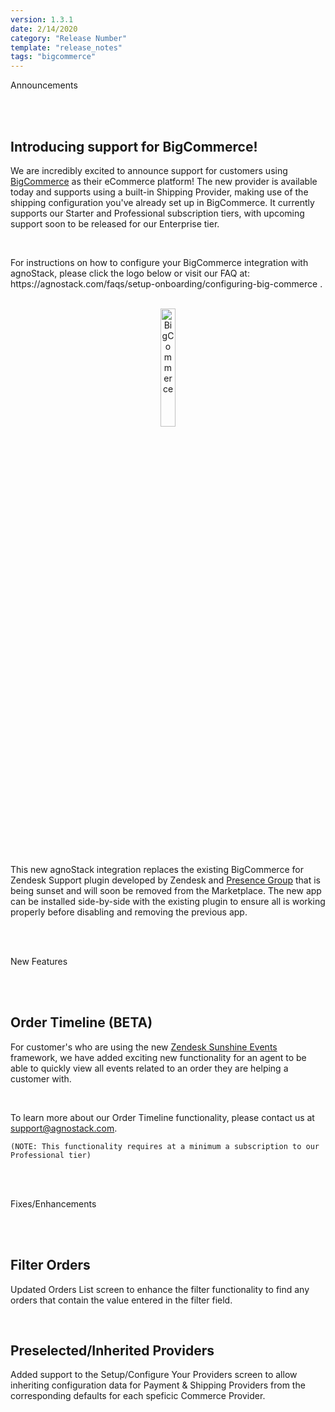 ```yaml
---
version: 1.3.1
date: 2/14/2020
category: "Release Number"
template: "release_notes"
tags: "bigcommerce"
---
```


<Tag size="large" isPill="true" hue="red">Announcements</Tag>

<br/>
<br/>

## Introducing support for BigCommerce!

We are incredibly excited to announce support for customers using <a href="https://www.bigcommerce.com" target="_blank">BigCommerce</a> as their eCommerce platform! The new provider is available today and supports using a built-in Shipping Provider, making use of the shipping configuration you've already set up in BigCommerce. It currently supports our Starter and Professional subscription tiers, with upcoming support soon to be released for our Enterprise tier.

<br/>

<p>For instructions on how to configure your BigCommerce integration with agnoStack, please click the logo below or visit our FAQ at:&nbsp; 
<Anchor href="/faqs/setup-onboarding/configuring-big-commerce">
  https://agnostack.com/faqs/setup-onboarding/configuring-big-commerce
</Anchor>.</p>

<br/>

<center>
  <a href="/faqs/setup-onboarding/configuring-big-commerce" class="logo">
    <img
      width="22%"
      title="BigCommerce"
      src="/images/bigcommerce-logo.svg"
      data-canonical-src="/images/bigcommerce-logo.svg"
    />
  </a>
</center>

<br/>

This new agnoStack integration replaces the existing <Anchor isExternal href="https://www.zendesk.com/apps/support/bigcommerce-for-zendesk-support/" target="_blank">BigCommerce for Zendesk Support</Anchor> plugin developed by Zendesk and <a href="https://presencepg.com/">Presence Group</a> that is being sunset and will soon be removed from the Marketplace. The new app can be installed side-by-side with the existing plugin to ensure all is working properly before disabling and removing the previous app.

<br/>
<br/>

<Tag size="large" isPill="true" hue="kale">New Features</Tag>

<br/>
<br/>

## Order Timeline (BETA)

For customer's who are using the new <a href="https://www.zendesk.com/platform/" target="_blank">Zendesk Sunshine Events</a> framework, we have added exciting new functionality for an agent to be able to quickly view all events related to an order they are helping a customer with.

<br/>

To learn more about our Order Timeline functionality, please contact us at [support@agnostack.com](mailto:support@agnostack.com?subject=agnoStack%20Order%20Timeline).

```
(NOTE: This functionality requires at a minimum a subscription to our Professional tier)
```

<br/>
<br/>

<Tag size="large" isPill="true" hue="blue">Fixes/Enhancements</Tag>

<br/>
<br/>

## Filter Orders

Updated Orders List screen to enhance the filter functionality to find any orders that contain the value entered in the filter field.

<br/>

## Preselected/Inherited Providers

Added support to the Setup/Configure Your Providers screen to allow inheriting configuration data for Payment & Shipping Providers from the corresponding defaults for each speficic Commerce Provider.